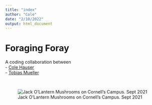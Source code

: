 ```yaml
---
title: "index"
author: "Cole"
date: "2/10/2022"
output: html_document
---
```


# Foraging Foray

A coding collaboration between  
  - [Cole Hauser](https://github.com/chhauser)  
  - [Tobias Mueller](https://github.com/tobiasgmueller)

<br>

![Jack O'Lantern Mushrooms on Cornell's Campus. Sept 2021](JackOLantern092921.png)